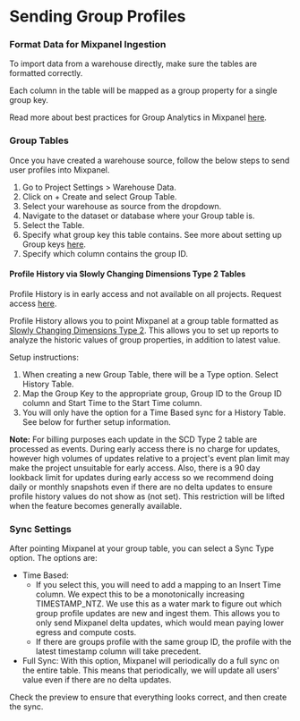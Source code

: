 # Sending Group Profiles 

### Format Data for Mixpanel Ingestion

To import data from a warehouse directly, make sure the tables are formatted correctly.

Each column in the table will be mapped as a group property for a single group key.  

Read more about best practices for Group Analytics in Mixpanel [here](/docs/data-structure/advanced/group-analytics).


### Group Tables

Once you have created a warehouse source, follow the below steps to send user profiles into Mixpanel.
1. Go to Project Settings > Warehouse Data.
2. Click on + Create and select Group Table.
3. Select your warehouse as source from the dropdown.
4. Navigate to the dataset or database where your Group table is.
5. Select the Table.
6. Specify what group key this table contains. See more about setting up Group keys [here](/docs/data-structure/advanced/group-analytics#group-keys-in-project-settings).
7. Specify which column contains the group ID.

#### Profile History via Slowly Changing Dimensions Type 2 Tables

<Callout type="info">
  Profile History is in early access and not available on all projects. Request access
  <a href="https://forms.gle/x8mbU6FVe5uHiVXF6">here</a>.
</Callout>

Profile History allows you to point Mixpanel at a group table formatted as [Slowly Changing Dimensions Type 2](https://en.wikipedia.org/wiki/Slowly_changing_dimension#Type_2:_add_new_row). This allows you to set up reports to analyze the historic values of group properties, in addition to latest value.

Setup instructions:
1. When creating a new Group Table, there will be a Type option. Select History Table.
2. Map the Group Key to the appropriate group, Group ID to the Group ID column and Start Time to the Start Time column.
3. You will only have the option for a Time Based sync for a History Table. See below for further setup information.


**Note:** For billing purposes each update in the SCD Type 2 table are processed as events.
During early access there is no charge for updates, however high volumes of updates
relative to a project's event plan limit may make the project unsuitable for early access. Also, there is a 90 day lookback limit for updates during early access so we recommend doing daily or monthly snapshots even if there are no delta updates to ensure profile history values do not show as (not set). This restriction will be lifted when the feature becomes generally available.


### Sync Settings
After pointing Mixpanel at your group table, you can select a Sync Type option. The options are: 
- Time Based: 
    - If you select this, you will need to add a mapping to an Insert Time column. We expect this to be a monotonically increasing TIMESTAMP_NTZ. We use this as a water mark to figure out which group profile updates are new and ingest them. This allows you to only send Mixpanel delta updates, which would mean paying lower egress and compute costs.
    - If there are groups profile with the same group ID, the profile with the latest timestamp column will take precedent.  
- Full Sync: With this option, Mixpanel will periodically do a full sync on the entire table. This means that periodically, we will update all users' value even if there are no delta updates. 

Check the preview to ensure that everything looks correct, and then create the sync.
